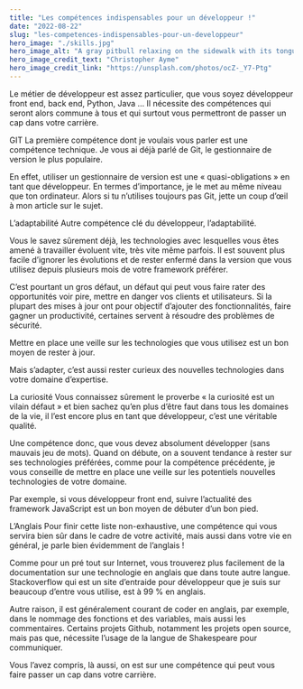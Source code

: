 ```yaml
---
title: "Les compétences indispensables pour un développeur !"
date: "2022-08-22"
slug: "les-competences-indispensables-pour-un-developpeur"
hero_image: "./skills.jpg"
hero_image_alt: "A gray pitbull relaxing on the sidewalk with its tongue hanging out"
hero_image_credit_text: "Christopher Ayme"
hero_image_credit_link: "https://unsplash.com/photos/ocZ-_Y7-Ptg"
---
```


Le métier de développeur est assez particulier, que vous soyez développeur front end, back end, Python, Java … Il nécessite des compétences qui seront alors commune à tous et qui surtout vous permettront de passer un cap dans votre carrière.

GIT
La première compétence dont je voulais vous parler est une compétence technique. Je vous ai déjà parlé de Git, le gestionnaire de version le plus populaire.

En effet, utiliser un gestionnaire de version est une « quasi-obligations » en tant que développeur. En termes d’importance, je le met au même niveau que ton ordinateur. Alors si tu n’utilises toujours pas Git, jette un coup d’œil à mon article sur le sujet.

L’adaptabilité
Autre compétence clé du développeur, l’adaptabilité.

Vous le savez sûrement déjà, les technologies avec lesquelles vous êtes amené à travailler évoluent vite, très vite même parfois. Il est souvent plus facile d’ignorer les évolutions et de rester enfermé dans la version que vous utilisez depuis plusieurs mois de votre framework préférer.

C’est pourtant un gros défaut, un défaut qui peut vous faire rater des opportunités voir pire, mettre en danger vos clients et utilisateurs. Si la plupart des mises à jour ont pour objectif d’ajouter des fonctionnalités, faire gagner un productivité, certaines servent à résoudre des problèmes de sécurité.

Mettre en place une veille sur les technologies que vous utilisez est un bon moyen de rester à jour.

Mais s’adapter, c’est aussi rester curieux des nouvelles technologies dans votre domaine d’expertise.

La curiosité
Vous connaissez sûrement le proverbe « la curiosité est un vilain défaut » et bien sachez qu’en plus d’être faut dans tous les domaines de la vie, il l’est encore plus en tant que développeur, c’est une véritable qualité.

Une compétence donc, que vous devez absolument développer (sans mauvais jeu de mots). Quand on débute, on a souvent tendance à rester sur ses technologies préférées, comme pour la compétence précédente, je vous conseille de mettre en place une veille sur les potentiels nouvelles technologies de votre domaine.

Par exemple, si vous développeur front end, suivre l’actualité des framework JavaScript est un bon moyen de débuter d’un bon pied.

L’Anglais
Pour finir cette liste non-exhaustive, une compétence qui vous servira bien sûr dans le cadre de votre activité, mais aussi dans votre vie en général, je parle bien évidemment de l’anglais !

Comme pour un pré tout sur Internet, vous trouverez plus facilement de la documentation sur une technologie en anglais que dans toute autre langue. Stackoverflow qui est un site d’entraide pour développeur que je suis sur beaucoup d’entre vous utilise, est à 99 % en anglais.

Autre raison, il est généralement courant de coder en anglais, par exemple, dans le nommage des fonctions et des variables, mais aussi les commentaires. Certains projets Github, notamment les projets open source, mais pas que, nécessite l’usage de la langue de Shakespeare pour communiquer.

Vous l’avez compris, là aussi, on est sur une compétence qui peut vous faire passer un cap dans votre carrière.

